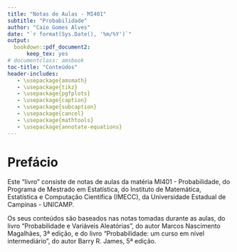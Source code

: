 ```yaml
---
title: "Notas de Aulas - MI401"
subtitle: "Probabilidade"
author: "Caio Gomes Alves"
date: "`r format(Sys.Date(), '%m/%Y')`"
output:
  bookdown::pdf_document2:
      keep_tex: yes
# documentclass: amsbook
toc-title: "Conteúdos"
header-includes:
   - \usepackage{amsmath}
   - \usepackage{tikz}
   - \usepackage{pgfplots}
   - \usepackage{caption}
   - \usepackage{subcaption}
   - \usepackage{cancel}
   - \usepackage{mathtools}
   - \usepackage{annotate-equations}
---
```


\newpage

# Prefácio

Este "livro" consiste de notas de aulas da matéria MI401 - Probabilidade, do Programa de Mestrado em Estatística, do Instituto de Matemática, Estatística e Computação Científica (IMECC), da Universidade Estadual de Campinas - UNICAMP.

Os seus conteúdos são baseados nas notas tomadas durante as aulas, do livro "Probabilidade e Variáveis Aleatórias", do autor Marcos Nascimento Magalhães, 3ª edição, e do livro "Probabilidade: um curso em nível intermediário", do autor Barry R. James, 5ª edição.

\newpage
